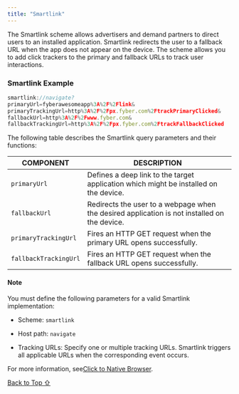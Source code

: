 ```yaml
---
title: "Smartlink"
---
```


The Smartlink scheme allows advertisers and demand partners to direct users to an installed application. Smartlink redirects the user to a fallback URL when the app does not appear on the device. The scheme allows you to add click trackers to the primary and fallback URLs to track user interactions.

### Smartlink Example

```javascript
smartlink://navigate?
primaryUrl=fyberawesomeapp%3A%2F%2Flink&
primaryTrackingUrl=http%3A%2F%2Fpx.fyber.com%2FtrackPrimaryClicked&
fallbackUrl=http%3A%2F%2Fwww.fyber.com&
fallbackTrackingUrl=http%3A%2F%2Fpx.fyber.com%2FtrackFallbackClicked
```

The following table describes the Smartlink query parameters and their functions:

| COMPONENT             | DESCRIPTION                                                                                  |
| --------------------- | -------------------------------------------------------------------------------------------- |
| `primaryUrl`          | Defines a deep link to the target application which might be installed on the device.        |
| `fallbackUrl`         | Redirects the user to a webpage when the desired application is not installed on the device. |
| `primaryTrackingUrl`  | Fires an HTTP GET request when the primary URL opens successfully.                           |
| `fallbackTrackingUrl` | Fires an HTTP GET request when the fallback URL opens successfully.                          |

#### Note

You must define the following parameters for a valid Smartlink implementation:

* Scheme: `smartlink`

* Host path: `navigate`

* Tracking URLs: Specify one or multiple tracking URLs. Smartlink triggers all applicable URLs when the corresponding event occurs.

For more information, see[Click to Native Browser](/hc/en-us/articles/360010858357-Click-to-Native-Browser).

[Back to Top ⇧](#top)
